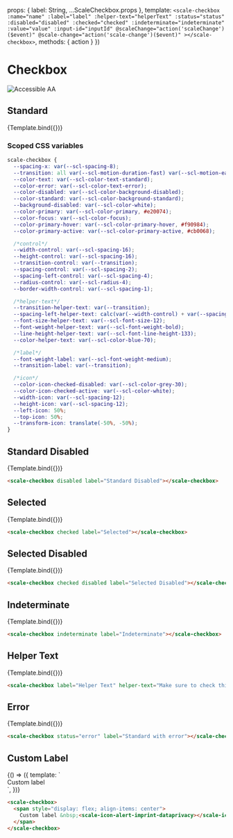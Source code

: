 
<Meta
  title="Components/Checkbox"
  component={ScaleCheckbox}
  argTypes={{}}
/>

  props: {
    label: String,
    ...ScaleCheckbox.props
  },
  template: `
    <scale-checkbox
      :name="name"
      :label="label"
      :helper-text="helperText"
      :status="status"
      :disabled="disabled"
      :checked="checked"
      :indeterminate="indeterminate"
      :value="value"
      :input-id="inputId"
      @scaleChange="action('scaleChange')($event)"
      @scale-change="action('scale-change')($event)"
    ></scale-checkbox>
  `,
  methods: {
    action
  }
})

<div style={{display: 'inline-flex', alignItems: 'center', justifyContent: 'space-between', width: '100%'}}>
    <h1>Checkbox</h1>
    <img src="assets/aa.png" alt="Accessible AA" />
</div>


## Standard

<Canvas withSource="none">
  <Story
    name="Standard"
    args={{
      label: "Checkbox",
    }}
  >
    {Template.bind({})}
  </Story>
</Canvas>

<ArgsTable story="Standard" />

### Scoped CSS variables

```css
scale-checkbox {
  --spacing-x: var(--scl-spacing-8);
  --transition: all var(--scl-motion-duration-fast) var(--scl-motion-easing-standard);
  --color-text: var(--scl-color-text-standard);
  --color-error: var(--scl-color-text-error);
  --color-disabled: var(--scl-color-background-disabled);
  --color-standard: var(--scl-color-background-standard);
  --background-disabled: var(--scl-color-white);
  --color-primary: var(--scl-color-primary, #e20074);
  --color-focus: var(--scl-color-focus);
  --color-primary-hover: var(--scl-color-primary-hover, #f90984);
  --color-primary-active: var(--scl-color-primary-active, #cb0068);

  /*control*/
  --width-control: var(--scl-spacing-16);
  --height-control: var(--scl-spacing-16);
  --transition-control: var(--transition);
  --spacing-control: var(--scl-spacing-2);
  --spacing-left-control: var(--scl-spacing-4);
  --radius-control: var(--scl-radius-4);
  --border-width-control: var(--scl-spacing-1);

  /*helper-text*/
  --transition-helper-text: var(--transition);
  --spacing-left-helper-text: calc(var(--width-control) + var(--spacing-x));
  --font-size-helper-text: var(--scl-font-size-12);
  --font-weight-helper-text: var(--scl-font-weight-bold);
  --line-height-helper-text: var(--scl-font-line-height-133);
  --color-helper-text: var(--scl-color-blue-70);

  /*label*/
  --font-weight-label: var(--scl-font-weight-medium);
  --transition-label: var(--transition);

  /*icon*/
  --color-icon-checked-disabled: var(--scl-color-grey-30);
  --color-icon-checked-active: var(--scl-color-white);
  --width-icon: var(--scl-spacing-12);
  --height-icon: var(--scl-spacing-12);
  --left-icon: 50%;
  --top-icon: 50%;
  --transform-icon: translate(-50%, -50%);
}
```

## Standard Disabled

<Canvas withSource="none">
  <Story
    name="Standard Disabled"
    args={{
      label: "Standard Disabled",
      disabled: true
    }}
  >
    {Template.bind({})}
  </Story>
</Canvas>

```html
<scale-checkbox disabled label="Standard Disabled"></scale-checkbox>
```

## Selected

<Canvas withSource="none">
  <Story
    name="Selected"
    args={{
      label: "Selected",
      checked: true
    }}
  >
    {Template.bind({})}
  </Story>
</Canvas>

```html
<scale-checkbox checked label="Selected"></scale-checkbox>
```

## Selected Disabled

<Canvas withSource="none">
  <Story
    name="Selected Disabled"
    args={{
      label: "Selected Disabled",
      checked: true,
      disabled: true,
    }}
  >
    {Template.bind({})}
  </Story>
</Canvas>

```html
<scale-checkbox checked disabled label="Selected Disabled"></scale-checkbox>
```

## Indeterminate

<Canvas withSource="none">
  <Story
    name="Indeterminate"
    args={{
      label: "Indeterminate",
      indeterminate: true
    }}
  >
    {Template.bind({})}
  </Story>
</Canvas>

```html
<scale-checkbox indeterminate label="Indeterminate"></scale-checkbox>
```

## Helper Text

<Canvas withSource="none">
    <Story
        name="Helper Text"
        args={{
            label: "Helper Text",
            helperText: "Make sure to check this"
        }}
    >
        {Template.bind({})}
    </Story>
</Canvas>

```html
<scale-checkbox label="Helper Text" helper-text="Make sure to check this"></scale-checkbox>
```

## Error

<Canvas withSource="none">
  <Story
    name="Error"
    args={{
      label: "Standard with error",
      status: "error",
      helperText: "This is the error message"
    }}
  >
    {Template.bind({})}
  </Story>
</Canvas>

```html
<scale-checkbox status="error" label="Standard with error"></scale-checkbox>
```

## Custom Label

<Canvas withSource="none">
  <Story
    name="Custom Label"
    args={{}}
  >
    {() => ({
      template: `
        <scale-checkbox>
          <span style="display: flex; align-items: center">
            Custom label &nbsp;<scale-icon-alert-imprint-dataprivacy></scale-icon-alert-imprint-dataprivacy>
          </span>
        </scale-checkbox>
      `,
    })}
  </Story>
</Canvas>

```html
<scale-checkbox>
  <span style="display: flex; align-items: center">
    Custom label &nbsp;<scale-icon-alert-imprint-dataprivacy></scale-icon-alert-imprint-dataprivacy>
  </span>
</scale-checkbox>
```
